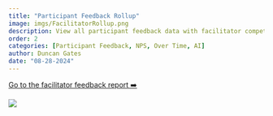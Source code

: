 ```yaml
---
title: "Participant Feedback Rollup"
image: imgs/FacilitatorRollup.png
description: View all participant feedback data with facilitator competency feedback included in a more detailed breakdown. Oriented towards considering specific facilitator feedback as well as overall site feedback when utilizing filters to narrow in on a specific focus.
order: 2
categories: [Participant Feedback, NPS, Over Time, AI]
author: Duncan Gates
date: "08-28-2024"
---
```


[Go to the facilitator feedback report ➡️](https://tl-data.teachinglab.org/shiny/tl_facilitator_data)

[![](imgs/FacilitatorRollup.png)](https://tl-data.teachinglab.org/shiny/tl_facilitator_data/)
